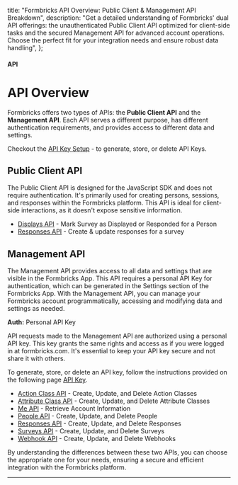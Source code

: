   title: "Formbricks API Overview: Public Client & Management API Breakdown",
  description:
    "Get a detailed understanding of Formbricks' dual API offerings: the unauthenticated Public Client API optimized for client-side tasks and the secured Management API for advanced account operations. Choose the perfect fit for your integration needs and ensure robust data handling",
};

#### API

# API Overview

Formbricks offers two types of APIs: the **Public Client API** and the **Management API**. Each API serves a different purpose, has different authentication requirements, and provides access to different data and settings.

Checkout the [API Key Setup](/docs/api/api-key-setup) - to generate, store, or delete API Keys.

## Public Client API

The Public Client API is designed for the JavaScript SDK and does not require authentication. It's primarily used for creating persons, sessions, and responses within the Formbricks platform. This API is ideal for client-side interactions, as it doesn't expose sensitive information.

- [Displays API](/docs/api/client/displays) - Mark Survey as Displayed or Responded for a Person
- [Responses API](/docs/api/client/responses) - Create & update responses for a survey

## Management API

The Management API provides access to all data and settings that are visible in the Formbricks App. This API requires a personal API Key for authentication, which can be generated in the Settings section of the Formbricks App. With the Management API, you can manage your Formbricks account programmatically, accessing and modifying data and settings as needed.

**Auth:** Personal API Key

API requests made to the Management API are authorized using a personal API key. This key grants the same rights and access as if you were logged in at formbricks.com. It's essential to keep your API key secure and not share it with others.

To generate, store, or delete an API key, follow the instructions provided on the following page [API Key](/docs/api/api-key-setup).

- [Action Class API](/docs/api/management/action-classes) - Create, Update, and Delete Action Classes
- [Attribute Class API](/docs/api/management/attribute-classes) - Create, Update, and Delete Attribute Classes
- [Me API](/docs/api/management/me) - Retrieve Account Information
- [People API](/docs/api/management/people) - Create, Update, and Delete People
- [Responses API](/docs/api/management/responses) - Create, Update, and Delete Responses
- [Surveys API](/docs/api/management/surveys) - Create, Update, and Delete Surveys
- [Webhook API](/docs/api/management/webhooks) - Create, Update, and Delete Webhooks

<Note>
  By understanding the differences between these two APIs, you can choose the appropriate one for your needs,
  ensuring a secure and efficient integration with the Formbricks platform.
</Note>

---
